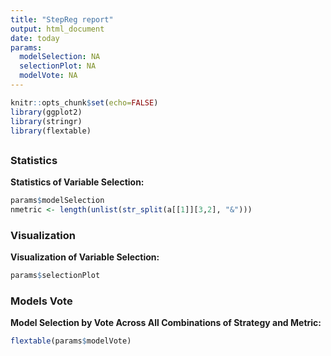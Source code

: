 ```yaml
---
title: "StepReg report"
output: html_document
date: today
params:
  modelSelection: NA
  selectionPlot: NA
  modelVote: NA
---
```


```r
knitr::opts_chunk$set(echo=FALSE)
library(ggplot2)
library(stringr)
library(flextable)
```

## {.tabset}

### Statistics

**Statistics of Variable Selection:**

```r
params$modelSelection
nmetric <- length(unlist(str_split(a[[1]][3,2], "&")))
```

### Visualization

**Visualization of Variable Selection:**

```r
params$selectionPlot
```

### Models Vote

**Model Selection by Vote Across All Combinations of Strategy and Metric:**

```r
flextable(params$modelVote)
```